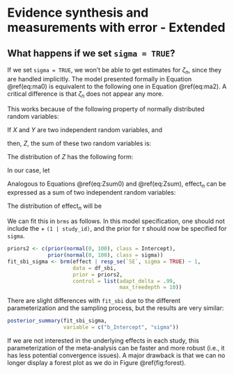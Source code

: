 # Evidence synthesis and measurements with error - Extended
## What happens if we set `sigma = TRUE`? {#app-sigmatrue}

If we set `sigma = TRUE`, we won't be able to get estimates for $\zeta_{n}$, since they are handled implicitly. The model presented formally in Equation \@ref(eq:ma0) is equivalent to the following one in Equation \@ref(eq:ma2).  A critical difference is that $\zeta_n$ does not appear any more.

\begin{equation}
\begin{aligned}
\text{effect}_n \sim &\mathit{Normal}(\zeta, \sqrt{\tau^2 + SE_n^2} )\\
\zeta \sim &\mathit{Normal}(0,100)\\
 \tau \sim &\mathit{Normal}_+(0,100)
\end{aligned}
(\#eq:ma2)
\end{equation}

This works because of the following property of normally distributed random variables:

If $X$ and $Y$ are two independent random variables, and

\begin{equation}
\begin{aligned}
X &\sim \mathit{Normal}(\mu_X, \sigma_X)\\
Y &\sim \mathit{Normal}(\mu_Y, \sigma_Y)
\end{aligned}
(\#eq:xy)
\end{equation}

then, $Z$, the sum of these two random variables is:

\begin{equation}
Z = X + Y
(\#eq:Zsum0)
\end{equation}

The distribution of $Z$ has the following form:

\begin{equation}
Z \sim\mathit{Normal}\left(\mu_X + \mu_Y, \sqrt{\sigma_X^2 + \sigma_Y^2}\right)
(\#eq:Zsum)
\end{equation}

In our case, let

\begin{equation}
\begin{aligned}
U_{n} &\sim \mathit{Normal}(0 , SE_n)\\
\zeta_n &\sim \mathit{Normal}(\zeta, \tau)
\end{aligned}
(\#eq:uzeta)
\end{equation}

Analogous to Equations \@ref(eq:Zsum0) and \@ref(eq:Zsum), effect$_n$ can be expressed as a sum of two independent random variables:

\begin{equation}
\text{effect}_n =  U_n + \zeta_n
\end{equation}

The distribution of effect$_n$ will be

\begin{equation}
\text{effect}_n \sim\mathit{Normal}\left(\zeta, \sqrt{SE^2 + \tau^2}\right) (\#eq:ma2-again)
\end{equation}

We can fit this in `brms` as follows. In this model specification, one should not include the + `(1 | study_id)`, and the prior for $\tau$ should now be specified for \index{\texttt{sigma}} `sigma`.

```r
priors2 <- c(prior(normal(0, 100), class = Intercept),
             prior(normal(0, 100), class = sigma))
fit_sbi_sigma <- brm(effect | resp_se(`SE`, sigma = TRUE) ~ 1,
                     data = df_sbi,
                     prior = priors2,
                     control = list(adapt_delta = .99,
                                    max_treedepth = 10))
```

There are slight differences with `fit_sbi` due to the different parameterization and the sampling process, but the results are very similar:

```r
posterior_summary(fit_sbi_sigma,
                  variable = c("b_Intercept", "sigma"))
```

If we are not interested in the underlying effects in each study, this parameterization of the meta-analysis can be faster and more robust (i.e., it has less potential convergence issues). A major drawback is that we can no longer display a forest plot as we do in Figure \@ref(fig:forest).



